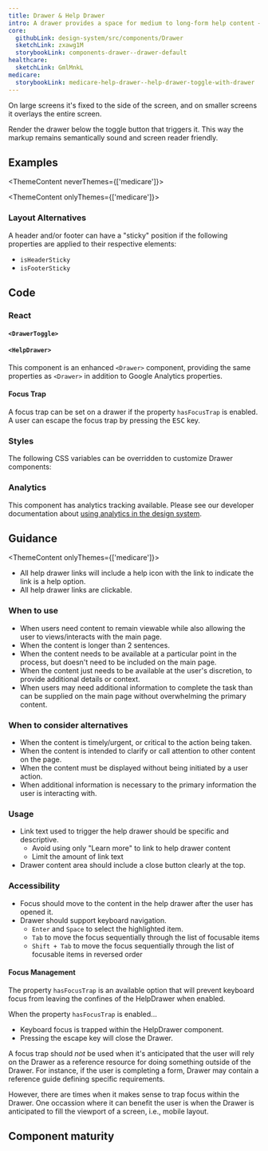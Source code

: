 ```yaml
---
title: Drawer & Help Drawer
intro: A drawer provides a space for medium to long-form help content — content that's too long or not common enough to warrant being on the page by default.
core:
  githubLink: design-system/src/components/Drawer
  sketchLink: zxawg1M
  storybookLink: components-drawer--drawer-default
healthcare:
  sketchLink: GmlMnkL
medicare:
  storybookLink: medicare-help-drawer--help-drawer-toggle-with-drawer
---
```


On large screens it's fixed to the side of the screen, and on smaller screens it overlays the entire screen.

Render the drawer below the toggle button that triggers it. This way the markup remains semantically sound and screen reader friendly.

## Examples

<ThemeContent neverThemes={['medicare']}>

<StorybookExample
  componentName="drawer"
  storyId="components-drawer--drawer-toggle-with-drawer"
  minHeight={500}
/>

</ThemeContent>

<ThemeContent onlyThemes={['medicare']}>

<StorybookExample
  componentName="drawer"
  storyId="medicare-help-drawer--help-drawer-toggle-with-drawer"
  minHeight={500}
/>

</ThemeContent>

### Layout Alternatives

A header and/or footer can have a "sticky" position if the following properties are applied to their respective elements:

- `isHeaderSticky`
- `isFooterSticky`

<StorybookExample
  componentName="sticky-drawer"
  storyId="components-drawer--drawer-with-sticky-positioning"
  minHeight={300}
/>

## Code

### React

<PropTable componentName="Drawer" />

#### `<DrawerToggle>`

<PropTable componentName="DrawerToggle" />

#### `<HelpDrawer>`

This component is an enhanced `<Drawer>` component, providing the same properties as `<Drawer>` in addition to Google Analytics properties.

<PropTable componentName="HelpDrawer" hasAnalytics />

#### Focus Trap

A focus trap can be set on a drawer if the property `hasFocusTrap` is enabled. A user can escape the focus trap by pressing the <kbd>ESC</kbd> key.

### Styles

The following CSS variables can be overridden to customize Drawer components:

<ComponentThemeOptions
  componentname="drawer"
/>

### Analytics

This component has analytics tracking available. Please see our developer documentation about [using analytics in the design system](/getting-started/for-developers/#analytics).

## Guidance

<ThemeContent onlyThemes={['medicare']}>

- All help drawer links will include a help icon with the link to indicate the link is a help option.
- All help drawer links are clickable.

</ThemeContent>

### When to use

- When users need content to remain viewable while also allowing the user to views/interacts with the main page.
- When the content is longer than 2 sentences.
- When the content needs to be available at a particular point in the process, but doesn't need to be included on the main page.
- When the content just needs to be available at the user's discretion, to provide additional details or context.
- When users may need additional information to complete the task than can be supplied on the main page without overwhelming the primary content.

### When to consider alternatives

- When the content is timely/urgent, or critical to the action being taken.
- When the content is intended to clarify or call attention to other content on the page.
- When the content must be displayed without being initiated by a user action.
- When additional information is necessary to the primary information the user is interacting with.

### Usage

- Link text used to trigger the help drawer should be specific and descriptive.
  - Avoid using only "Learn more" to link to help drawer content
  - Limit the amount of link text
- Drawer content area should include a close button clearly at the top.

### Accessibility

- Focus should move to the content in the help drawer after the user has opened it.
- Drawer should support keyboard navigation.
  - `Enter` and `Space` to select the highlighted item.
  - `Tab` to move the focus sequentially through the list of focusable items
  - `Shift + Tab` to move the focus sequentially through the list of focusable items in reversed order

#### Focus Management

The property `hasFocusTrap` is an available option that will prevent keyboard focus from leaving the confines of the HelpDrawer when enabled.

When the property `hasFocusTrap` is enabled...

- Keyboard focus is trapped within the HelpDrawer component.
- Pressing the escape key will close the Drawer.

A focus trap should _not_ be used when it's anticipated that the user will rely on the Drawer as a reference resource for doing something outside of the Drawer. For instance, if the user is completing a form, Drawer may contain a reference guide defining specific requirements.

However, there are times when it makes sense to trap focus within the Drawer. One occassion where it can benefit the user is when the Drawer is anticipated to fill the viewport of a screen, i.e., mobile layout.

## Component maturity

<MaturityChecklist
  a11yStandards={true}
  color={true}
  forcedColors={true}
  screenReaders={true}
  keyboardNavigable={true}
  storybook={true}
  responsive={true}
  spanish={true}
  completeUiKit={false}
  responsiveUiKit={false}
  tokensInCode={true}
  tokensInSketch={true}
/>

